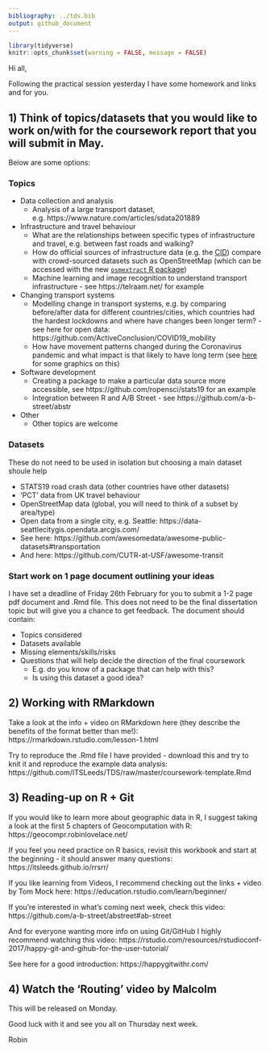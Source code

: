```yaml
---
bibliography: ../tds.bib
output: github_document
---
```


<!-- message to students, 2021-01-28 -->

```r
library(tidyverse)
knitr::opts_chunk$set(warning = FALSE, message = FALSE)
```


Hi all,

Following the practical session yesterday I have some homework and links and for you.

## 1) Think of topics/datasets that you would like to work on/with for the coursework report that you will submit in May.
Below are some options:

### Topics

- Data collection and analysis
  - Analysis of a large transport dataset, e.g. https://www.nature.com/articles/sdata201889

- Infrastructure and travel behaviour
  - What are the relationships between specific types of infrastructure and travel, e.g. between fast roads and walking?
  - How do official sources of infrastructure data (e.g. the [CID](https://github.com/PublicHealthDataGeek/CycleInfraLnd/)) compare with crowd-sourced datasets such as OpenStreetMap (which can be accessed with the new [`osmextract` R package](https://github.com/ropensci/osmextract))
  - Machine learning and image recognition to understand transport infrastructure - see https://telraam.net/ for example 

- Changing transport systems
  - Modelling change in transport systems, e.g. by comparing before/after data for different countries/cities, which countries had the hardest lockdowns and where have changes been longer term? - see here for open data: https://github.com/ActiveConclusion/COVID19_mobility
  - How have movement patterns changed during the Coronavirus pandemic and what impact is that likely to have long term (see [here](https://saferactive.github.io/trafficalmr/articles/report3.html) for some graphics on this)
  
- Software development
  - Creating a package to make a particular data source more accessible, see https://github.com/ropensci/stats19 for an example
  - Integration between R and A/B Street - see https://github.com/a-b-street/abstr
  
- Other
  - Other topics are welcome
  
### Datasets 

These do not need to be used in isolation but choosing a main dataset shoule help

- STATS19 road crash data (other countries have other datasets)
- 'PCT' data from UK travel behaviour
- OpenStreetMap data (global, you will need to think of a subset by area/type)
- Open data from a single city, e.g. Seattle: https://data-seattlecitygis.opendata.arcgis.com/
- See here: https://github.com/awesomedata/awesome-public-datasets#transportation
- And here: https://github.com/CUTR-at-USF/awesome-transit

### Start work on 1 page document outlining your ideas

I have set a deadline of Friday 26th February for you to submit a 1-2 page pdf document and .Rmd file.
This does not need to be the final dissertation topic but will give you a chance to get feedback.
The document should contain:

- Topics considered
- Datasets available
- Missing elements/skills/risks
- Questions that will help decide the direction of the final coursework
  - E.g. do you know of a package that can help with this?
  - Is using this dataset a good idea?
  
<!-- Peer-to-peer feedback will help you develop your ideas. -->

## 2) Working with RMarkdown

Take a look at the info + video on RMarkdown here (they describe the benefits of the format better than me!): https://rmarkdown.rstudio.com/lesson-1.html

Try to reproduce the .Rmd file I have provided - download this and try to knit it and reproduce the example data analysis: https://github.com/ITSLeeds/TDS/raw/master/coursework-template.Rmd

## 3) Reading-up on R + Git 

If you would like to learn more about geographic data in R, I suggest taking a look at the first 5 chapters of Geocomputation with R: https://geocompr.robinlovelace.net/

If you feel you need practice on R basics, revisit this workbook and start at the beginning - it should answer many questions: https://itsleeds.github.io/rrsrr/

If you like learning from Videos, I recommend checking out the links + video by Tom Mock here: https://education.rstudio.com/learn/beginner/

If you're interested in what's coming next week, check this video: https://github.com/a-b-street/abstreet#ab-street

And for everyone wanting more info on using Git/GitHub I highly recommend watching this video: https://rstudio.com/resources/rstudioconf-2017/happy-git-and-gihub-for-the-user-tutorial/

See here for a good introduction: https://happygitwithr.com/

## 4) Watch the 'Routing' video by Malcolm

This will be released on Monday.

Good luck with it and see you all on Thursday next week.

Robin
